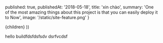 
  published: true,
  publishedAt: '2018-05-18',
  title: 'xin chào',
  summary:
    'One of the most amazing things about this project is that you can easily deploy it to Now',
  image: '/static/site-feature.png'
}

  <BlogPost path={router.pathname} meta={meta}>
    {children}
  </BlogPost>
))

hello buildfdsfdsfsdv dsrfvcdsf
